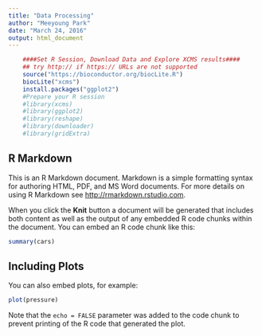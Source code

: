 ```yaml
---
title: "Data Processing"
author: "Meeyoung Park"
date: "March 24, 2016"
output: html_document
---
```


```r
    ####Set R Session, Download Data and Explore XCMS results####
    ## try http:// if https:// URLs are not supported
    source("https://bioconductor.org/biocLite.R")
    biocLite("xcms")
    install.packages("ggplot2")
    #Prepare your R session
    #library(xcms)
    #library(ggplot2)
    #library(reshape)
    #library(downloader)
    #library(gridExtra)
```

## R Markdown

This is an R Markdown document. Markdown is a simple formatting syntax for authoring HTML, PDF, and MS Word documents. For more details on using R Markdown see <http://rmarkdown.rstudio.com>.

When you click the **Knit** button a document will be generated that includes both content as well as the output of any embedded R code chunks within the document. You can embed an R code chunk like this:

```r
summary(cars)
```

## Including Plots

You can also embed plots, for example:

```r
plot(pressure)
```

Note that the `echo = FALSE` parameter was added to the code chunk to prevent printing of the R code that generated the plot.
